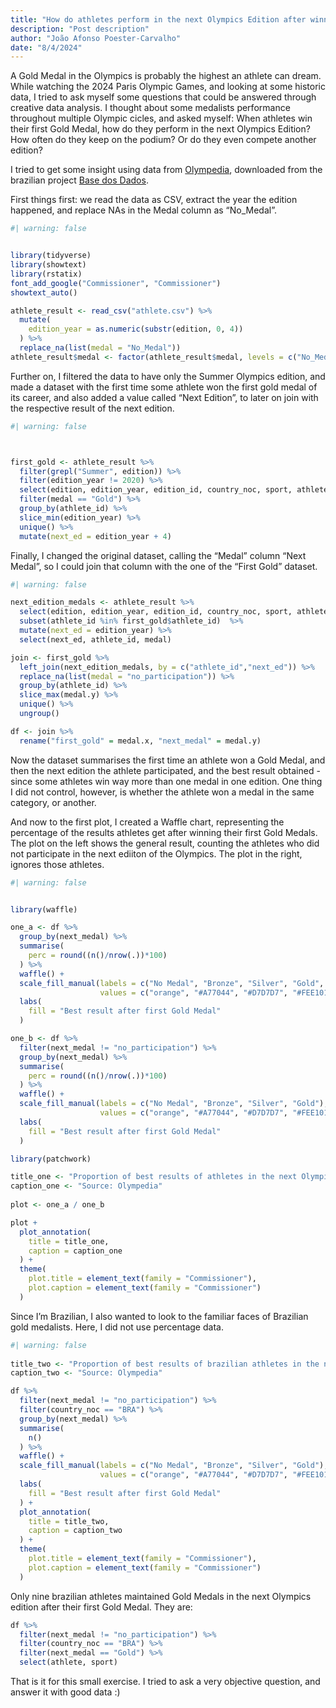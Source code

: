 ```yaml
---
title: "How do athletes perform in the next Olympics Edition after winning their first Gold Medal?"
description: "Post description"
author: "João Afonso Poester-Carvalho"
date: "8/4/2024"
---
```



A Gold Medal in the Olympics is probably the highest an athlete can dream. While watching the 2024 Paris Olympic Games, and looking at some historic data, I tried to ask myself some questions that could be answered through creative data analysis. I thought about some medalists performance throughout multiple Olympic cicles, and asked myself: When athletes win their first Gold Medal, how do they perform in the next Olympics Edition? How often do they keep on the podium? Or do they even compete another edition?

I tried to get some insight using data from [Olympedia](https://basedosdados.org/dataset/62f8cb83-ac37-48be-874b-b94dd92d3e2b?table=567b1ccd-d8c2-4616-bacb-cf5c0e7b8d89), downloaded from the brazilian project [Base dos Dados](https://basedosdados.org/).

First things first: we read the data as CSV, extract the year the edition happened, and replace NAs in the Medal column as "No_Medal".

``` r
#| warning: false


library(tidyverse)
library(showtext)
library(rstatix)
font_add_google("Commissioner", "Commissioner")
showtext_auto()

athlete_result <- read_csv("athlete.csv") %>%
  mutate(
    edition_year = as.numeric(substr(edition, 0, 4))
  ) %>%
  replace_na(list(medal = "No_Medal"))
athlete_result$medal <- factor(athlete_result$medal, levels = c("No_Medal", "Bronze", "Silver", "Gold"), ordered = TRUE) 
``` 

Further on, I filtered the data to have only the Summer Olympics edition, and made a dataset with the first time some athlete won the first gold medal of its career, and also added a value called "Next Edition", to later on join with the respective result of the next edition.


``` r
#| warning: false



first_gold <- athlete_result %>%
  filter(grepl("Summer", edition)) %>%
  filter(edition_year != 2020) %>%
  select(edition, edition_year, edition_id, country_noc, sport, athlete, athlete_id, medal, position) %>%
  filter(medal == "Gold") %>%
  group_by(athlete_id) %>%
  slice_min(edition_year) %>%
  unique() %>%
  mutate(next_ed = edition_year + 4)
```


Finally, I changed the original dataset, calling the "Medal" column "Next Medal", so I could join that column with the one of the "First Gold" dataset. 


``` r
#| warning: false

next_edition_medals <- athlete_result %>%
  select(edition, edition_year, edition_id, country_noc, sport, athlete, athlete_id, medal, position) %>%
  subset(athlete_id %in% first_gold$athlete_id)  %>%
  mutate(next_ed = edition_year) %>%
  select(next_ed, athlete_id, medal) 

join <- first_gold %>%
  left_join(next_edition_medals, by = c("athlete_id","next_ed")) %>%
  replace_na(list(medal = "no_participation")) %>%
  group_by(athlete_id) %>%
  slice_max(medal.y) %>%
  unique() %>%
  ungroup() 

df <- join %>%
  rename("first_gold" = medal.x, "next_medal" = medal.y)

```

Now the dataset summarises the first time an athlete won a Gold Medal, and then the next edition the athlete participated, and the best result obtained - since some athletes win way more than one medal in one edition. One thing I did not control, however, is whether the athlete won a medal in the same category, or another. 

And now to the first plot, I created a Waffle chart, representing the percentage of the results athletes get after winning their first Gold Medals. The plot on the left shows the general result, counting the athletes who did not participate in the next ediiton of the Olympics. The plot in the right, ignores those athletes. 

``` r
#| warning: false


library(waffle)

one_a <- df %>%
  group_by(next_medal) %>%
  summarise(
    perc = round((n()/nrow(.))*100)
  ) %>%
  waffle() +
  scale_fill_manual(labels = c("No Medal", "Bronze", "Silver", "Gold", "Did Not Participate"),
                    values = c("orange", "#A77044", "#D7D7D7", "#FEE101", "red")) +
  labs(
    fill = "Best result after first Gold Medal"
  )

one_b <- df %>%
  filter(next_medal != "no_participation") %>%
  group_by(next_medal) %>%
  summarise(
    perc = round((n()/nrow(.))*100)
  ) %>%
  waffle() +
  scale_fill_manual(labels = c("No Medal", "Bronze", "Silver", "Gold"),
                    values = c("orange", "#A77044", "#D7D7D7", "#FEE101")) +
  labs(
    fill = "Best result after first Gold Medal"
  )

library(patchwork)

title_one <- "Proportion of best results of athletes in the next Olympics edition after heir first Gold Medal"
caption_one <- "Source: Olympedia"
 
plot <- one_a / one_b 

plot +
  plot_annotation(
    title = title_one,
    caption = caption_one
  ) +
  theme(
    plot.title = element_text(family = "Commissioner"),
    plot.caption = element_text(family = "Commissioner")
  )
```

Since I'm Brazilian, I also wanted to look to the familiar faces of Brazilian gold medalists. Here, I did not use percentage data. 

```r
#| warning: false
 
title_two <- "Proportion of best results of brazilian athletes in the next Olympics edition after heir first Gold Medal"
caption_two <- "Source: Olympedia"

df %>%
  filter(next_medal != "no_participation") %>%
  filter(country_noc == "BRA") %>%
  group_by(next_medal) %>%
  summarise(
    n()
  ) %>%
  waffle() +
  scale_fill_manual(labels = c("No Medal", "Bronze", "Silver", "Gold"),
                    values = c("orange", "#A77044", "#D7D7D7", "#FEE101")) +
  labs(
    fill = "Best result after first Gold Medal"
  ) +
  plot_annotation(
    title = title_two,
    caption = caption_two
  ) +
  theme(
    plot.title = element_text(family = "Commissioner"),
    plot.caption = element_text(family = "Commissioner")
  )
```

Only nine brazilian athletes maintained Gold Medals in the next Olympics edition after their first Gold Medal. They are:

``` r
df %>%
  filter(next_medal != "no_participation") %>%
  filter(country_noc == "BRA") %>%
  filter(next_medal == "Gold") %>%
  select(athlete, sport)

```

That is it for this small exercise. I tried to ask a very objective question, and answer it with good data :)


